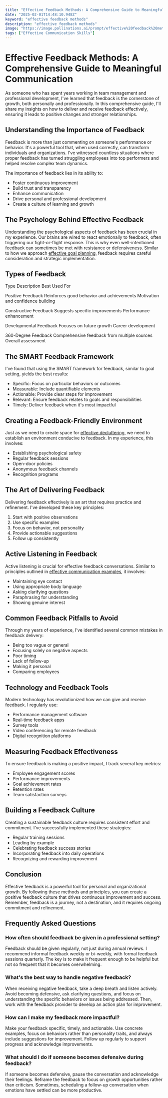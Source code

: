 ```yaml
---
title: "Effective Feedback Methods: A Comprehensive Guide to Meaningful Communication"
date: "2025-02-01T14:48:10.948Z"
keyword: "effective feedback methods"
description: "effective feedback methods"
image: "https://image.pollinations.ai/prompt/effective%20feedback%20methods%2C%20realistic%20photo%2C%20high%20quality%2C%204k?width=1024&height=1024&nologo=true"
tags: ["Effective Communication Skills"]
---
```


# Effective Feedback Methods: A Comprehensive Guide to Meaningful Communication


As someone who has spent years working in team management and professional development, I've learned that feedback is the cornerstone of growth, both personally and professionally. In this comprehensive guide, I'll share my insights on how to deliver and receive feedback effectively, ensuring it leads to positive changes and stronger relationships.



## Understanding the Importance of Feedback


Feedback is more than just commenting on someone's performance or behavior. It's a powerful tool that, when used correctly, can transform individuals and organizations. I've witnessed countless situations where proper feedback has turned struggling employees into top performers and helped resolve complex team dynamics.



The importance of feedback lies in its ability to:


- Foster continuous improvement
- Build trust and transparency
- Enhance communication
- Drive personal and professional development
- Create a culture of learning and growth

## The Psychology Behind Effective Feedback


Understanding the psychological aspects of feedback has been crucial in my experience. Our brains are wired to react emotionally to feedback, often triggering our fight-or-flight response. This is why even well-intentioned feedback can sometimes be met with resistance or defensiveness. Similar to how we approach [effective goal planning](https://productivityprospect.com/blog/effective-goal-planning-methods/), feedback requires careful consideration and strategic implementation.



## Types of Feedback




Type
Description
Best Used For


Positive Feedback
Reinforces good behavior and achievements
Motivation and confidence building


Constructive Feedback
Suggests specific improvements
Performance enhancement


Developmental Feedback
Focuses on future growth
Career development


360-Degree Feedback
Comprehensive feedback from multiple sources
Overall assessment





## The SMART Feedback Framework


I've found that using the SMART framework for feedback, similar to goal setting, yields the best results:




- Specific: Focus on particular behaviors or outcomes
- Measurable: Include quantifiable elements
- Actionable: Provide clear steps for improvement
- Relevant: Ensure feedback relates to goals and responsibilities
- Timely: Deliver feedback when it's most impactful


## Creating a Feedback-Friendly Environment


Just as we need to create space for [effective decluttering](https://productivityprospect.com/blog/eco-friendly-decluttering-methods/), we need to establish an environment conducive to feedback. In my experience, this involves:




- Establishing psychological safety
- Regular feedback sessions
- Open-door policies
- Anonymous feedback channels
- Recognition programs


## The Art of Delivering Feedback


Delivering feedback effectively is an art that requires practice and refinement. I've developed these key principles:




1. Start with positive observations
2. Use specific examples
3. Focus on behavior, not personality
4. Provide actionable suggestions
5. Follow up consistently


## Active Listening in Feedback


Active listening is crucial for effective feedback conversations. Similar to principles outlined in [effective communication examples](https://productivityprospect.com/blog/effective-communication-examples/), it involves:




- Maintaining eye contact
- Using appropriate body language
- Asking clarifying questions
- Paraphrasing for understanding
- Showing genuine interest


## Common Feedback Pitfalls to Avoid


Through my years of experience, I've identified several common mistakes in feedback delivery:




- Being too vague or general
- Focusing solely on negative aspects
- Poor timing
- Lack of follow-up
- Making it personal
- Comparing employees


## Technology and Feedback Tools


Modern technology has revolutionized how we can give and receive feedback. I regularly use:




- Performance management software
- Real-time feedback apps
- Survey tools
- Video conferencing for remote feedback
- Digital recognition platforms


## Measuring Feedback Effectiveness


To ensure feedback is making a positive impact, I track several key metrics:




- Employee engagement scores
- Performance improvements
- Goal achievement rates
- Retention rates
- Team satisfaction surveys


## Building a Feedback Culture


Creating a sustainable feedback culture requires consistent effort and commitment. I've successfully implemented these strategies:




- Regular training sessions
- Leading by example
- Celebrating feedback success stories
- Incorporating feedback into daily operations
- Recognizing and rewarding improvement


## Conclusion


Effective feedback is a powerful tool for personal and organizational growth. By following these methods and principles, you can create a positive feedback culture that drives continuous improvement and success. Remember, feedback is a journey, not a destination, and it requires ongoing commitment and refinement.



## Frequently Asked Questions


### How often should feedback be given in a professional setting?

Feedback should be given regularly, not just during annual reviews. I recommend informal feedback weekly or bi-weekly, with formal feedback sessions quarterly. The key is to make it frequent enough to be helpful but not so frequent that it becomes overwhelming.



### What's the best way to handle negative feedback?

When receiving negative feedback, take a deep breath and listen actively. Avoid becoming defensive, ask clarifying questions, and focus on understanding the specific behaviors or issues being addressed. Then, work with the feedback provider to develop an action plan for improvement.



### How can I make my feedback more impactful?

Make your feedback specific, timely, and actionable. Use concrete examples, focus on behaviors rather than personality traits, and always include suggestions for improvement. Follow up regularly to support progress and acknowledge improvements.



### What should I do if someone becomes defensive during feedback?

If someone becomes defensive, pause the conversation and acknowledge their feelings. Reframe the feedback to focus on growth opportunities rather than criticism. Sometimes, scheduling a follow-up conversation when emotions have settled can be more productive.

